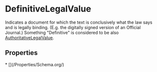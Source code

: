   
# DefinitiveLegalValue

Indicates a document for which the text is conclusively what the law says and is legally binding. (E.g. the digitally signed version of an Official Journal.)
  Something "Definitive" is considered to be also <a class="localLink" href="/AuthoritativeLegalValue">AuthoritativeLegalValue</a>.

## Properties

<Grid>
* [](/Properties/Schema.org/)
</Grid>

